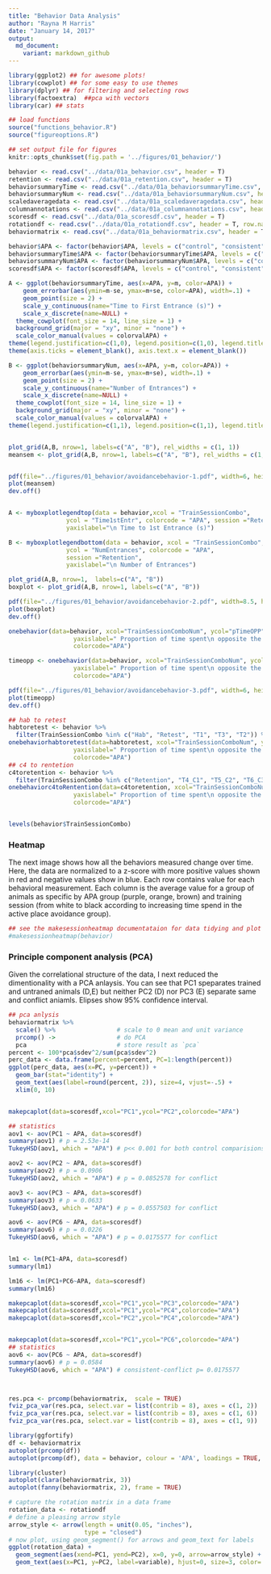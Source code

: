 ```yaml
---
title: "Behavior Data Analysis"
author: "Rayna M Harris"
date: "January 14, 2017"
output:
  md_document:
    variant: markdown_github
---
```


```r
library(ggplot2) ## for awesome plots!
library(cowplot) ## for some easy to use themes
library(dplyr) ## for filtering and selecting rows
library(factoextra)  ##pca with vectors
library(car) ## stats

## load functions 
source("functions_behavior.R")
source("figureoptions.R")

## set output file for figures 
knitr::opts_chunk$set(fig.path = '../figures/01_behavior/')
```


```r
behavior <- read.csv("../data/01a_behavior.csv", header = T)
retention <- read.csv("../data/01a_retention.csv", header = T) 
behaviorsummaryTime <- read.csv("../data/01a_behaviorsummaryTime.csv", header = T)
behaviorsummaryNum <- read.csv("../data/01a_behaviorsummaryNum.csv", header = T)
scaledaveragedata <- read.csv("../data/01a_scaledaveragedata.csv", header = T, row.names = 1)
columnannotations <- read.csv("../data/01a_columnannotations.csv", header = T, row.names = 1)
scoresdf <- read.csv("../data/01a_scoresdf.csv", header = T)
rotationdf <- read.csv("../data/01a_rotationdf.csv", header = T, row.names = 1)
behaviormatrix <- read.csv("../data/01a_behaviormatrix.csv", header = T, row.names = 1)
```

```r
behavior$APA <- factor(behavior$APA, levels = c("control", "consistent", "conflict"))
behaviorsummaryTime$APA <- factor(behaviorsummaryTime$APA, levels = c("control", "consistent", "conflict"))
behaviorsummaryNum$APA <- factor(behaviorsummaryNum$APA, levels = c("control", "consistent", "conflict"))
scoresdf$APA <- factor(scoresdf$APA, levels = c("control", "consistent", "conflict"))
```

```r
A <- ggplot(behaviorsummaryTime, aes(x=APA, y=m, color=APA)) + 
    geom_errorbar(aes(ymin=m-se, ymax=m+se, color=APA), width=.1) +
    geom_point(size = 2) +
    scale_y_continuous(name="Time to First Entrance (s)") +
    scale_x_discrete(name=NULL) +
  theme_cowplot(font_size = 14, line_size = 1) +
  background_grid(major = "xy", minor = "none") +
  scale_color_manual(values = colorvalAPA) +
theme(legend.justification=c(1,0), legend.position=c(1,0), legend.title = element_blank()) + 
theme(axis.ticks = element_blank(), axis.text.x = element_blank())

B <- ggplot(behaviorsummaryNum, aes(x=APA, y=m, color=APA)) + 
    geom_errorbar(aes(ymin=m-se, ymax=m+se), width=.1) +
    geom_point(size = 2) + 
    scale_y_continuous(name="Number of Entrances") +
    scale_x_discrete(name=NULL) +
  theme_cowplot(font_size = 14, line_size = 1) +
  background_grid(major = "xy", minor = "none") +
  scale_color_manual(values = colorvalAPA) +
theme(legend.justification=c(1,1), legend.position=c(1,1), legend.title = element_blank()) + theme(axis.ticks = element_blank(), axis.text.x = element_blank())


plot_grid(A,B, nrow=1, labels=c("A", "B"), rel_widths = c(1, 1))
meansem <- plot_grid(A,B, nrow=1, labels=c("A", "B"), rel_widths = c(1, 1))


pdf(file="../figures/01_behavior/avoidancebehavior-1.pdf", width=6, height=3)
plot(meansem)
dev.off()


A <- myboxplotlegendtop(data = behavior,xcol = "TrainSessionCombo", 
                ycol = "Time1stEntr", colorcode = "APA", session ="Retention",
                yaxislabel="\n Time to 1st Entrance (s)")

B <- myboxplotlegendbottom(data = behavior, xcol = "TrainSessionCombo", 
                ycol = "NumEntrances", colorcode = "APA", 
                session ="Retention",
                yaxislabel="\n Number of Entrances") 

plot_grid(A,B, nrow=1,  labels=c("A", "B"))
boxplot <- plot_grid(A,B, nrow=1, labels=c("A", "B"))

pdf(file="../figures/01_behavior/avoidancebehavior-2.pdf", width=8.5, height=3)
plot(boxplot)
dev.off()

onebehavior(data=behavior, xcol="TrainSessionComboNum", ycol="pTimeOPP",
                  yaxislabel=" Proportion of time spent\n opposite the shock zone",
                  colorcode="APA")

timeopp <- onebehavior(data=behavior, xcol="TrainSessionComboNum", ycol="pTimeOPP",
                  yaxislabel=" Proportion of time spent\n opposite the shock zone",
                  colorcode="APA")

pdf(file="../figures/01_behavior/avoidancebehavior-3.pdf", width=6, height=4)
plot(timeopp)
dev.off()

## hab to retest
habtoretest <- behavior %>% 
  filter(TrainSessionCombo %in% c("Hab", "Retest", "T1", "T3", "T2")) %>% droplevels()
onebehaviorhabtoretest(data=habtoretest, xcol="TrainSessionComboNum", ycol="pTimeOPP",
                  yaxislabel=" Proportion of time spent\n opposite the shock zone",
                  colorcode="APA")
## c4 to rentetion
c4toretention <- behavior %>% 
  filter(TrainSessionCombo %in% c("Retention", "T4_C1", "T5_C2", "T6_C3")) %>% droplevels()
onebehaviorc4toRentention(data=c4toretention, xcol="TrainSessionComboNum", ycol="pTimeOPP",
                  yaxislabel=" Proportion of time spent\n opposite the shock zone",
                  colorcode="APA")


levels(behavior$TrainSessionCombo)
```

### Heatmap
The next image shows how all the behaviors measured change over time. Here, the data are normalized to a z-score with more positive values shown in red and negative values show in blue. Each row contains value for each behavioral measurement. Each column is the average value for a group of animals as specific by APA group (purple, orange, brown) and training session (from white to black according to increasing time spend in the active place avoidance group). 

```r
## see the makesessionheatmap documentataion for data tidying and plot specifications
#makesessionheatmap(behavior)
```


### Principle component analysis (PCA)
Given the correlational structure of the data, I next reduced the dimentionality with a PCA anlaysis. You can see that PC1 speparates trained and untraned animals (D,E) but neither PC2 (D) nor PC3 (E) separate same and conflict aniamls. Elipses show 95% confidence interval.

```r
## pca anlysis
behaviormatrix %>% 
  scale() %>%                 # scale to 0 mean and unit variance
  prcomp() ->                 # do PCA
  pca                         # store result as `pca`
percent <- 100*pca$sdev^2/sum(pca$sdev^2)
perc_data <- data.frame(percent=percent, PC=1:length(percent))
ggplot(perc_data, aes(x=PC, y=percent)) + 
  geom_bar(stat="identity") + 
  geom_text(aes(label=round(percent, 2)), size=4, vjust=-.5) + 
  xlim(0, 10)


makepcaplot(data=scoresdf,xcol="PC1",ycol="PC2",colorcode="APA")

## statistics
aov1 <- aov(PC1 ~ APA, data=scoresdf)
summary(aov1) # p = 2.53e-14
TukeyHSD(aov1, which = "APA") # p<< 0.001 for both control comparisions

aov2 <- aov(PC2 ~ APA, data=scoresdf)
summary(aov2) # p = 0.0906
TukeyHSD(aov2, which = "APA") # p = 0.0852578 for conflict

aov3 <- aov(PC3 ~ APA, data=scoresdf)
summary(aov3) # p = 0.0633
TukeyHSD(aov3, which = "APA") # p = 0.0557503 for conflict

aov6 <- aov(PC6 ~ APA, data=scoresdf)
summary(aov6) # p = 0.0226
TukeyHSD(aov6, which = "APA") # p = 0.0175577 for conflict


lm1 <- lm(PC1~APA, data=scoresdf)
summary(lm1)

lm16 <- lm(PC1+PC6~APA, data=scoresdf)
summary(lm16)

makepcaplot(data=scoresdf,xcol="PC1",ycol="PC3",colorcode="APA")
makepcaplot(data=scoresdf,xcol="PC1",ycol="PC4",colorcode="APA")
makepcaplot(data=scoresdf,xcol="PC2",ycol="PC4",colorcode="APA")


makepcaplot(data=scoresdf,xcol="PC1",ycol="PC6",colorcode="APA")
## statistics
aov6 <- aov(PC6 ~ APA, data=scoresdf)
summary(aov6) # p = 0.0584 
TukeyHSD(aov6, which = "APA") # consistent-conflict p= 0.0175577




```

```r
res.pca <- prcomp(behaviormatrix,  scale = TRUE)
fviz_pca_var(res.pca, select.var = list(contrib = 8), axes = c(1, 2))
fviz_pca_var(res.pca, select.var = list(contrib = 8), axes = c(1, 6))
fviz_pca_var(res.pca, select.var = list(contrib = 8), axes = c(1, 9))
```

```r
library(ggfortify)
df <- behaviormatrix
autoplot(prcomp(df))
autoplot(prcomp(df), data = behavior, colour = 'APA', loadings = TRUE, loadings.label = TRUE, loadings.label.size = 5, scale = 0)

library(cluster)
autoplot(clara(behaviormatrix, 3))
autoplot(fanny(behaviormatrix, 2), frame = TRUE)
```

```r
# capture the rotation matrix in a data frame
rotation_data <- rotationdf
# define a pleasing arrow style
arrow_style <- arrow(length = unit(0.05, "inches"),
                     type = "closed")
# now plot, using geom_segment() for arrows and geom_text for labels
ggplot(rotation_data) + 
  geom_segment(aes(xend=PC1, yend=PC2), x=0, y=0, arrow=arrow_style) + 
  geom_text(aes(x=PC1, y=PC2, label=variable), hjust=0, size=3, color='red')
```